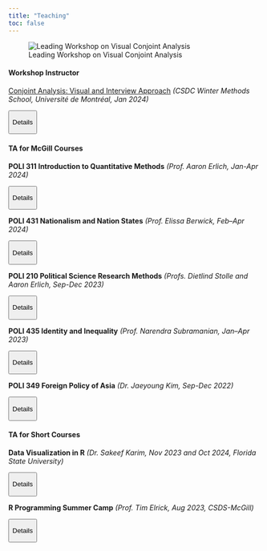 ---
title: "Teaching"
toc: false
---

![Leading Workshop on Visual Conjoint Analysis](files/csdc%20teaching.jpg)

#### Workshop Instructor

[Conjoint Analysis: Visual and Interview Approach](https://drive.google.com/file/d/1TVPvrzCwtSQSi3-pQJyLOWKoPA0h24J-/view?usp=sharing) *(CSDC Winter Methods School, Université de Montréal, Jan 2024)*

<button onclick="let content = this.nextElementSibling; content.style.display = content.style.display === &#39;block&#39; ? &#39;none&#39; : &#39;block&#39;;">

Details

</button>

::: {style="display:none;"}
-   Introduction and a critical discussion of using graphics to conduct conjoint analyses and incorporating interviews as a robustness check while administering conjoint surveys in developing contexts where literacy levels and digital infrastructure are poor and outsider skepticism is high.
:::

#### TA for McGill Courses

**POLI 311 Introduction to Quantitative Methods** *(Prof. Aaron Erlich, Jan-Apr 2024)*

<button onclick="let content = this.nextElementSibling; content.style.display = content.style.display === &#39;block&#39; ? &#39;none&#39; : &#39;block&#39;;">

Details

</button>

::: {style="display:none;"}
-   Organized instruction material and facilitated weekly labs for R programming and quantitative political methodology for 50 students and managed assignment grading. Evaluation: 4.5/5.
:::


**POLI 431 Nationalism and Nation States** *(Prof. Elissa Berwick, Feb–Apr 2024)*

<button onclick="let content = this.nextElementSibling; content.style.display = content.style.display === &#39;block&#39; ? &#39;none&#39; : &#39;block&#39;;">

Details

</button>

::: {style="display:none;"}
-   Graded midterm and final term papers of 77 undergraduate students. 
:::


**POLI 210 Political Science Research Methods** *(Profs. Dietlind Stolle and Aaron Erlich, Sep-Dec 2023)*

<button onclick="let content = this.nextElementSibling; content.style.display = content.style.display === &#39;block&#39; ? &#39;none&#39; : &#39;block&#39;;">

Details

</button>

::: {style="display:none;"}
-   Organized instruction material and facilitated weekly labs for 90 students for R programming and evaluated quantitative and qualitative assignments. Evaluation: 4.4/5.
:::

**POLI 435 Identity and Inequality** *(Prof. Narendra Subramanian, Jan–Apr 2023)*

<button onclick="let content = this.nextElementSibling; content.style.display = content.style.display === &#39;block&#39; ? &#39;none&#39; : &#39;block&#39;;">

Details

</button>

::: {style="display:none;"}
-   Facilitated weekly conference sections for 40 students, graded assignments and term papers. Evaluation: 4.7/5.
:::

**POLI 349 Foreign Policy of Asia** *(Dr. Jaeyoung Kim, Sep-Dec 2022)*

<button onclick="let content = this.nextElementSibling; content.style.display = content.style.display === &#39;block&#39; ? &#39;none&#39; : &#39;block&#39;;">

Details

</button>

::: {style="display:none;"}
-   Facilitated weekly conference sections for over 70 students and managed assignment evaluations. Evaluation: 4.6/5.
:::

#### TA for Short Courses

**Data Visualization in R** *(Dr. Sakeef Karim, Nov 2023 and Oct 2024, Florida State University)*

<button onclick="let content = this.nextElementSibling; content.style.display = content.style.display === &#39;block&#39; ? &#39;none&#39; : &#39;block&#39;;">

Details

</button>

::: {style="display:none;"}
-   Supported a 3-day workshop on data visualization techniques in R, organized by CAnD3-FSU.
:::

**R Programming Summer Camp** *(Prof. Tim Elrick, Aug 2023, CSDS-McGill)*

<button onclick="let content = this.nextElementSibling; content.style.display = content.style.display === &#39;block&#39; ? &#39;none&#39; : &#39;block&#39;;">

Details

</button>
